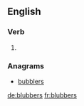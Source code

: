 
==English==

===Verb===
{{head|en}}

# {{en-third-person singular of|blubber}}

===Anagrams===
* [[bubblers#English|bubblers]]

[[de:blubbers]]
[[fr:blubbers]]